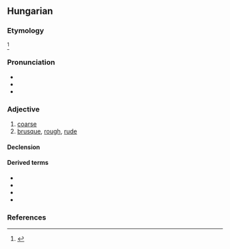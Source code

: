 ==Hungarian==

===Etymology===
{{unknown|hu|title=Of unknown origin.}}<ref>{{R:Zaicz 2006}}</ref>

===Pronunciation===
* {{hu-IPA}}
* {{audio|Hu-durva.ogg|Audio|lang=hu}}
* {{hyphenation|dur|va|lang=hu}}

===Adjective===
{{hu-adj|comp=durvább}}

# [[coarse]] {{gloss|of inferior quality}}
# [[brusque]], [[rough]], [[rude]]

====Declension====
{{hu-infl-nom|durvá|o}}

====Derived terms====
* {{l|hu|durván}}
* {{l|hu|durváskodik}}
* {{l|hu|durvít}}
* {{l|hu|durvul}}

===References===
<references/>